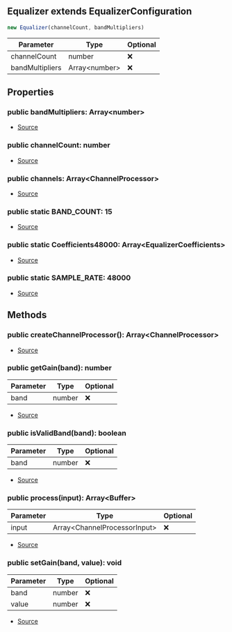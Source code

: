 ## Equalizer extends EqualizerConfiguration


```typescript
new Equalizer(channelCount, bandMultipliers)
```
| Parameter | Type | Optional |
| ----------- | ----------- | ----------- |
| channelCount | number | ❌ |
| bandMultipliers | Array\<number> | ❌ |


## Properties
### public bandMultipliers: Array\<number>
- [Source](https://github.com/Androz2091/discord-player/blob/5a3437b/packages/equalizer/src/equalizer/EqualizerConfiguration.ts#L2)
### public channelCount: number
- [Source](https://github.com/Androz2091/discord-player/blob/5a3437b/packages/equalizer/src/equalizer/Equalizer.ts#L34)
### public channels: Array\<ChannelProcessor>
- [Source](https://github.com/Androz2091/discord-player/blob/5a3437b/packages/equalizer/src/equalizer/Equalizer.ts#L33)
### public static BAND_COUNT: 15
- [Source](https://github.com/Androz2091/discord-player/blob/5a3437b/packages/equalizer/src/equalizer/Equalizer.ts#L14)
### public static Coefficients48000: Array\<EqualizerCoefficients>
- [Source](https://github.com/Androz2091/discord-player/blob/5a3437b/packages/equalizer/src/equalizer/Equalizer.ts#L16)
### public static SAMPLE_RATE: 48000
- [Source](https://github.com/Androz2091/discord-player/blob/5a3437b/packages/equalizer/src/equalizer/Equalizer.ts#L15)

## Methods
### public createChannelProcessor(): Array\<ChannelProcessor>
- [Source](https://github.com/Androz2091/discord-player/blob/5a3437b/packages/equalizer/src/equalizer/Equalizer.ts#L42)
### public getGain(band): number
| Parameter | Type | Optional |
| ----------- | ----------- | ----------- |
| band | number | ❌ |


- [Source](https://github.com/Androz2091/discord-player/blob/5a3437b/packages/equalizer/src/equalizer/EqualizerConfiguration.ts#L10)
### public isValidBand(band): boolean
| Parameter | Type | Optional |
| ----------- | ----------- | ----------- |
| band | number | ❌ |


- [Source](https://github.com/Androz2091/discord-player/blob/5a3437b/packages/equalizer/src/equalizer/EqualizerConfiguration.ts#L18)
### public process(input): Array\<Buffer>
| Parameter | Type | Optional |
| ----------- | ----------- | ----------- |
| input | Array\<ChannelProcessorInput> | ❌ |


- [Source](https://github.com/Androz2091/discord-player/blob/5a3437b/packages/equalizer/src/equalizer/Equalizer.ts#L48)
### public setGain(band, value): void
| Parameter | Type | Optional |
| ----------- | ----------- | ----------- |
| band | number | ❌ |
| value | number | ❌ |


- [Source](https://github.com/Androz2091/discord-player/blob/5a3437b/packages/equalizer/src/equalizer/EqualizerConfiguration.ts#L4)